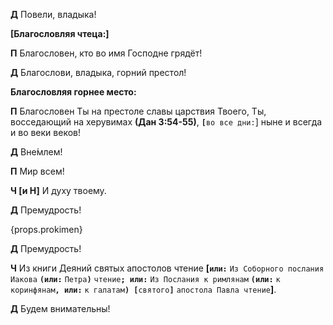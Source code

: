
<span id="apostol" />

**Д** Повели, владыка!

**[Благословляя чтеца:]**

**П** Благословен, кто во имя Господне грядёт!

**Д** Благослови, владыка, горний престол!

**Благословляя горнее место:**

**П** Благословен Ты на престоле славы царствия Твоего, Ты, восседающий на херувимах
**(Дан 3:54-55)**,
**`[`**`во все дни:`<R>]</R> ныне и всегда и во веки веков!

**Д** Вне́млем!

**П** Мир всем!

**Ч [и Н]** И духу твоему.

**Д** Премудрость!

<div>{props.prokimen}</div>

**Д** Премудрость!

**Ч** Из книги Деяний святых апостолов чтение
**<b>[</b>`или:`** `Из Соборного по­сла­ния Иакова`
**`(или:`** `Петра`**`)`** `чтение`**`; или:`**
`Из Послания к римлянам` **`(или:`** `к коринфянам`**`, или:`**
`к галатам`**`) [`**`святого`**`]`** `апо­сто­ла Павла чтение`**<b>]</b>**.

**Д** Будем внимательны!
